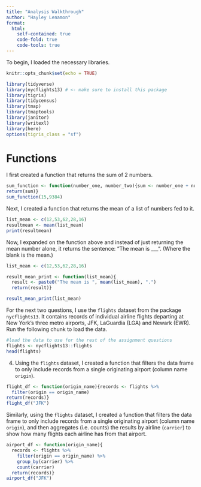 ```yaml
---
title: "Analysis Walkthrough"
author: "Hayley Lenamon"
format:
  html:
    self-contained: true
    code-fold: true
    code-tools: true
---
```

To begin, I loaded the necessary libraries. 

```r
knitr::opts_chunk$set(echo = TRUE)

library(tidyverse)
library(nycflights13) # <- make sure to install this package 
library(tigris)
library(tidycensus)
library(tmap)
library(tmaptools)
library(janitor)
library(writexl)
library(here)
options(tigris_class = "sf")
```

# Functions

I first created a function that returns the sum of 2 numbers.

```r
sum_function <- function(number_one, number_two){sum <- number_one + number_two
return(sum)}
sum_function(15,9384)
```

Next, I created a function that returns the mean of a list of numbers fed to it. 

```r
list_mean <- c(12,53,62,28,16)
resultmean <- mean(list_mean)
print(resultmean)
```

Now, I expanded on the function above and instead of just returning the mean number alone, it returns the sentence: "The mean is ___". (Where the blank is the mean.)

```r
list_mean <- c(12,53,62,28,16)

result_mean_print <- function(list_mean){
  result <- paste0("The mean is ", mean(list_mean), ".") 
  return(result)}

result_mean_print(list_mean)
```

For the next two questions, I use the `flights` dataset from the package `nycflights13`. It contains records of individual airline flights departing at New York's three metro airports, JFK, LaGuardia (LGA) and Newark (EWR). Run the following chunk to load the data. 

```r
#load the data to use for the rest of the assignment questions
flights <- nycflights13::flights
head(flights)
```
4) Using the `flights` dataset, I created a function that filters the data frame to only include records from a single originating airport (column name `origin`). 

```r
flight_df <- function(origin_name){records <- flights %>%
  filter(origin == origin_name) 
return(records)}
flight_df("JFK")
```

Similarly, using the `flights` dataset, I created a function that filters the data frame to only include records from a single originating airport (column name `origin`), and then aggregates (i.e. counts) the results by airline (`carrier`) to show how many flights each airline has from that airport.

```r
airport_df <- function(origin_name){
  records <- flights %>%
    filter(origin == origin_name) %>%
    group_by(carrier) %>%
    count(carrier)
  return(records)}
airport_df("JFK")
```
